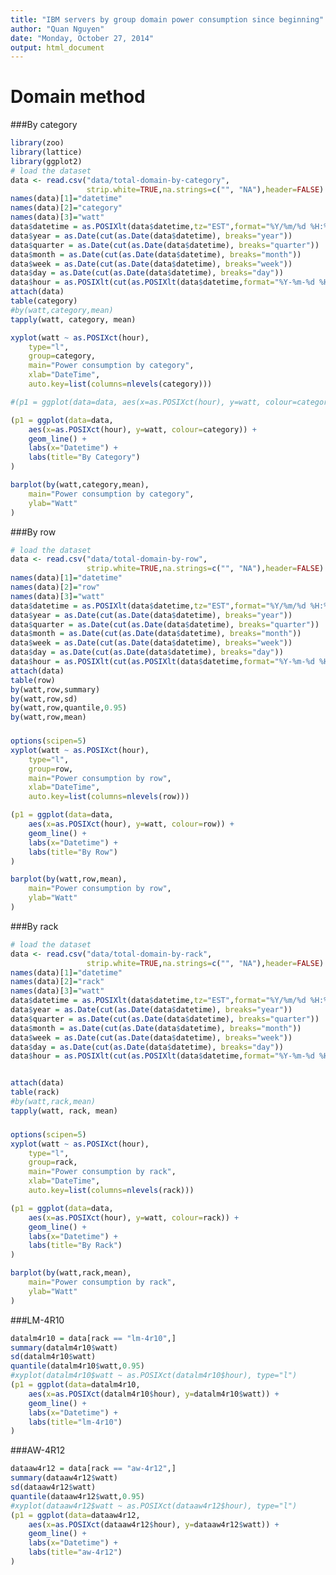```yaml
---
title: "IBM servers by group domain power consumption since beginning"
author: "Quan Nguyen"
date: "Monday, October 27, 2014"
output: html_document
---
```


# Domain method 

###By category

```r
library(zoo)
library(lattice)
library(ggplot2)
# load the dataset
data <- read.csv("data/total-domain-by-category", 
                 strip.white=TRUE,na.strings=c("", "NA"),header=FALSE)
names(data)[1]="datetime"
names(data)[2]="category"
names(data)[3]="watt"
data$datetime = as.POSIXlt(data$datetime,tz="EST",format="%Y/%m/%d %H:%M:%S")
data$year = as.Date(cut(as.Date(data$datetime), breaks="year"))
data$quarter = as.Date(cut(as.Date(data$datetime), breaks="quarter"))
data$month = as.Date(cut(as.Date(data$datetime), breaks="month"))
data$week = as.Date(cut(as.Date(data$datetime), breaks="week"))
data$day = as.Date(cut(as.Date(data$datetime), breaks="day"))
data$hour = as.POSIXlt(cut(as.POSIXlt(data$datetime,format="%Y-%m-%d %H:%M:%S"), breaks="hour"), tz="EST", format="%Y-%m-%d %H:%M:%S")
attach(data)
table(category)
#by(watt,category,mean)
tapply(watt, category, mean)
```

```r
xyplot(watt ~ as.POSIXct(hour),
    type="l",
    group=category,
    main="Power consumption by category",              
    xlab="DateTime",
    auto.key=list(columns=nlevels(category)))
```

``` r
#(p1 = ggplot(data=data, aes(x=as.POSIXct(hour), y=watt, colour=category)) + geom_line() + #geom_point())

(p1 = ggplot(data=data,
    aes(x=as.POSIXct(hour), y=watt, colour=category)) +   
    geom_line() +
    labs(x="Datetime") +
    labs(title="By Category")
)

barplot(by(watt,category,mean),
    main="Power consumption by category",              
    ylab="Watt"
)
```


###By row

```r
# load the dataset
data <- read.csv("data/total-domain-by-row", 
                 strip.white=TRUE,na.strings=c("", "NA"),header=FALSE)
names(data)[1]="datetime"
names(data)[2]="row"
names(data)[3]="watt"
data$datetime = as.POSIXlt(data$datetime,tz="EST",format="%Y/%m/%d %H:%M:%S")
data$year = as.Date(cut(as.Date(data$datetime), breaks="year"))
data$quarter = as.Date(cut(as.Date(data$datetime), breaks="quarter"))
data$month = as.Date(cut(as.Date(data$datetime), breaks="month"))
data$week = as.Date(cut(as.Date(data$datetime), breaks="week"))
data$day = as.Date(cut(as.Date(data$datetime), breaks="day"))
data$hour = as.POSIXlt(cut(as.POSIXlt(data$datetime,format="%Y-%m-%d %H:%M:%S"), breaks="hour"), tz="EST", format="%Y-%m-%d %H:%M:%S")
attach(data)
table(row)
by(watt,row,summary)
by(watt,row,sd)
by(watt,row,quantile,0.95)
by(watt,row,mean)
```

###

```r
options(scipen=5)
xyplot(watt ~ as.POSIXct(hour),
    type="l",
    group=row,
    main="Power consumption by row",              
    xlab="DateTime",
    auto.key=list(columns=nlevels(row)))
```

```r
(p1 = ggplot(data=data,
    aes(x=as.POSIXct(hour), y=watt, colour=row)) +   
    geom_line() +
    labs(x="Datetime") +
    labs(title="By Row")
)

barplot(by(watt,row,mean),
    main="Power consumption by row",              
    ylab="Watt"
)
```

###By rack

```r
# load the dataset
data <- read.csv("data/total-domain-by-rack", 
                 strip.white=TRUE,na.strings=c("", "NA"),header=FALSE)
names(data)[1]="datetime"
names(data)[2]="rack"
names(data)[3]="watt"
data$datetime = as.POSIXlt(data$datetime,tz="EST",format="%Y/%m/%d %H:%M:%S")
data$year = as.Date(cut(as.Date(data$datetime), breaks="year"))
data$quarter = as.Date(cut(as.Date(data$datetime), breaks="quarter"))
data$month = as.Date(cut(as.Date(data$datetime), breaks="month"))
data$week = as.Date(cut(as.Date(data$datetime), breaks="week"))
data$day = as.Date(cut(as.Date(data$datetime), breaks="day"))
data$hour = as.POSIXlt(cut(as.POSIXlt(data$datetime,format="%Y-%m-%d %H:%M:%S"), breaks="hour"), tz="EST", format="%Y-%m-%d %H:%M:%S")


attach(data)
table(rack)
#by(watt,rack,mean)
tapply(watt, rack, mean)
```

###

```r
options(scipen=5)
xyplot(watt ~ as.POSIXct(hour),
    type="l",
    group=rack,
    main="Power consumption by rack",              
    xlab="DateTime",
    auto.key=list(columns=nlevels(rack)))
```

```r
(p1 = ggplot(data=data,
    aes(x=as.POSIXct(hour), y=watt, colour=rack)) +   
    geom_line() +
    labs(x="Datetime") +
    labs(title="By Rack")
)

barplot(by(watt,rack,mean),
    main="Power consumption by rack",              
    ylab="Watt"
)
```

###LM-4R10

```r
datalm4r10 = data[rack == "lm-4r10",]
summary(datalm4r10$watt)
sd(datalm4r10$watt)
quantile(datalm4r10$watt,0.95)
#xyplot(datalm4r10$watt ~ as.POSIXct(datalm4r10$hour), type="l")
(p1 = ggplot(data=datalm4r10,
    aes(x=as.POSIXct(datalm4r10$hour), y=datalm4r10$watt)) +   
    geom_line() +
    labs(x="Datetime") +
    labs(title="lm-4r10")
)
```


###AW-4R12

```r
dataaw4r12 = data[rack == "aw-4r12",]
summary(dataaw4r12$watt)
sd(dataaw4r12$watt)
quantile(dataaw4r12$watt,0.95)
#xyplot(dataaw4r12$watt ~ as.POSIXct(dataaw4r12$hour), type="l")
(p1 = ggplot(data=dataaw4r12,
    aes(x=as.POSIXct(dataaw4r12$hour), y=dataaw4r12$watt)) +   
    geom_line() +
    labs(x="Datetime") +
    labs(title="aw-4r12")
)
```